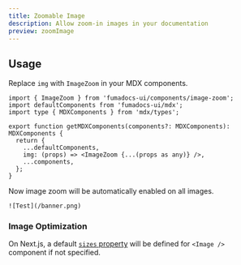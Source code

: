 ```yaml
---
title: Zoomable Image
description: Allow zoom-in images in your documentation
preview: zoomImage
---
```


## Usage

Replace `img` with `ImageZoom` in your MDX components.

```tsx title="mdx-components.tsx"
import { ImageZoom } from 'fumadocs-ui/components/image-zoom';
import defaultComponents from 'fumadocs-ui/mdx';
import type { MDXComponents } from 'mdx/types';

export function getMDXComponents(components?: MDXComponents): MDXComponents {
  return {
    ...defaultComponents,
    img: (props) => <ImageZoom {...(props as any)} />,
    ...components,
  };
}
```

Now image zoom will be automatically enabled on all images.

```mdx
![Test](/banner.png)
```

### Image Optimization

On Next.js, a default [`sizes` property](https://nextjs.org/docs/app/api-reference/components/image#sizes) will be defined for `<Image />` component if not specified.
